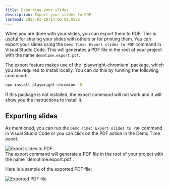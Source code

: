 ```yaml
---
title: Exporting your slides
description: Export your slides to PDF
lastmod: 2025-03-20T14:06:09.052Z
---
```




When you are done with your slides, you can export them to PDF. This is useful for sharing your slides with others or for printing them.
You can export your slides using the `Demo Time: Export slides to PDF` command in Visual Studio Code. This will generates a PDF file in the root of your project with the name `demotime.export.pdf`.

<Aside type="danger">
The export feature makes use of the `playwright-chromium` package, which you are required to install locally. You can do this by running the following command:

```bash
npm install playwright-chromium -D
```

If this package is not installed, the export command will not work and it will show you the instructions to install it.
</Aside>

## Exporting slides

As mentioned, you can run the `Demo Time: Export slides to PDF` command in Visual Studio Code or you can click on the PDF action in the Demo Time panel.

<Image class="mx-auto" src={slidesToPdfImg} alt="Export slides to PDF" />

<Aside type="note">
The export command will generate a PDF file in the root of your project with the name `demotime.export.pdf`.
</Aside>

Here is a sample of the exported PDF file:

<Image class="mx-auto" src={pdfSampleImg} alt="Exported PDF file" />